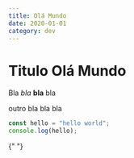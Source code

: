 ```yaml
---
title: Olá Mundo
date: 2020-01-01
category: dev
---
```



# Titulo Olá Mundo

Bla _bla_ **bla** bla

outro bla bla bla

```js
const hello = "hello world";
console.log(hello);
```

{" "}

<DottedShadowText text="olá mundo" size="2rem" />
